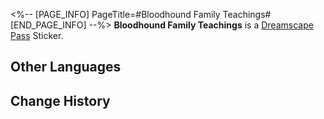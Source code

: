<%-- [PAGE_INFO]
PageTitle=#Bloodhound Family Teachings#
[END_PAGE_INFO] --%>
{{Stub|Location information}}
{{Item Infobox
|id          = 223734
|image       = Dreamscape Pass Sticker Text.png{{subst:void|<!--$UPLOAD:<<SpriteOutput/TravelBrochure/StickFigures/TBComStickIcon.png>-<Dreamscape Pass Sticker Text.png>-<Item Icons>>-->}}
|type        = Dreamscape Pass Sticker
|type2       = Stars in the Dream Stickers
|invCategory = 
|rarity      = 4
|effect      = 
|description = Digital stickers that can be used to decorate the pages of the Dreamtour Handbook. They come in many different styles.
|source1     = [[Investigate the Bloodhound Family Crest at Dewlight Pavilion]]
}}
{{Description|"Only let your enemies hear a howl."}}
'''Bloodhound Family Teachings''' is a [[Dreamscape Pass]] Sticker.

==Other Languages==
{{Other Languages
|en   = Bloodhound Family Teachings
|zhs  = 猎犬家训
|zht  = 獵犬家訓
|ja   = ハウンド家家訓
|ko   = 사냥개 가훈
|es   = Enseñanzas de la familia Sabueso
|fr   = Devise de la Maison Fin-Limier
|ru   = Наставления клана Гончих
|th   = คำสอนของตระกูล Bloodhound
|vi   = Phương Châm Của Gia Tộc Bloodhound
|de   = Lehre der Familie Bluthund
|id   = Ajaran Bloodhound Family
|pt   = Ensinamentos da Família Perdigueiro
}}

==Change History==
{{Change History|2.1}}